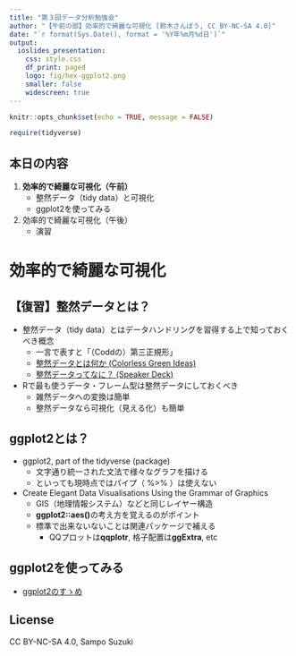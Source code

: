 ```yaml
---
title: "第３回データ分析勉強会"
author: "【午前の部】効率的で綺麗な可視化 [鈴木さんぽう, CC BY-NC-SA 4.0]"
date: "`r format(Sys.Date(), format = '%Y年%m月%d日')`"
output:
  ioslides_presentation:
    css: style.css
    df_print: paged
    logo: fig/hex-ggplot2.png
    smaller: false
    widescreen: true
---
```


```r
knitr::opts_chunk$set(echo = TRUE, message = FALSE)

require(tidyverse)
```


## 本日の内容
1. **効率的で綺麗な可視化（午前）**
    * 整然データ（tidy data）と可視化
    * ggplot2を使ってみる
1. 効率的で綺麗な可視化（午後）
    * 演習

# 効率的で綺麗な可視化

## 【復習】整然データとは？
* 整然データ（tidy data）とはデータハンドリングを習得する上で知っておくべき概念
    * 一言で表すと「（Coddの）第三正規形」
    * [整然データとは何か (Colorless Green Ideas)](http://id.fnshr.info/2017/01/09/tidy-data-intro/)
    * [整然データってなに？ (Speaker Deck)](https://speakerdeck.com/fnshr/zheng-ran-detatutenani)

* Rで最も使うデータ・フレーム型は整然データにしておくべき
    * 雑然データへの変換は簡単
    * 整然データなら可視化（見える化）も簡単


## ggplot2とは？
* ggplot2, part of the tidyverse (package)
    * 文字通り統一された文法で様々なグラフを描ける
    * といっても現時点ではパイプ（ %>% ）は使えない

* Create Elegant Data Visualisations Using the Grammar of Graphics
    * GIS（地理情報システム）などと同じレイヤー構造
    * **ggplot2::aes()**の考え方を覚えるのがポイント
    * 標準で出来ないないことは関連パッケージで補える
        * QQプロットは**qqplotr**, 格子配置は**ggExtra**, etc


## ggplot2を使ってみる
* [ggplot2のすゝめ](https://k-metrics.github.io/cabinet/program/basics_ggplot2.html)


## License
CC BY-NC-SA 4.0, Sampo Suzuki
